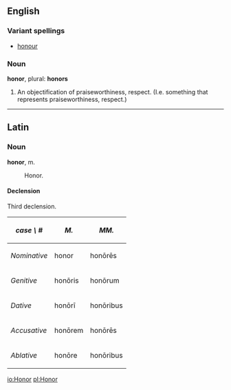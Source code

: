 ==English==
===Variant spellings===
*[[honour]]
===Noun===
'''honor''', plural: '''honors'''
#An objectification of praiseworthiness, respect.  (I.e. something that represents praiseworthiness, respect.)
----

==Latin==
===Noun===
'''honor''', m.
: Honor.

====Declension====
Third declension.

{| cellpadding="6" border="2"
! ''case \ #''
! ''M.''
! ''MM.''
|-
! ''Nominative''
| honor
| hon&#333;r&#275;s
|-
! ''Genitive''
| hon&#333;ris
| hon&#333;rum
|-
! ''Dative''
| hon&#333;r&#299;
| hon&#333;ribus
|-
! ''Accusative''
| hon&#333;rem
| hon&#333;r&#275;s
|-
! ''Ablative''
| hon&#333;re
| hon&#333;ribus
|}

[[io:Honor]]
[[pl:Honor]]
